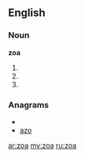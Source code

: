 ==English==

===Noun===
'''zoa'''

# {{plural of|[[zoon]]}}
# {{plural of|[[zoön]]}}
# {{singular of|[[protozoa]]}}

===Anagrams===
* {{alphagram|aoz}}
* [[azo#English|azo]]

[[ar:zoa]]
[[my:zoa]]
[[ru:zoa]]